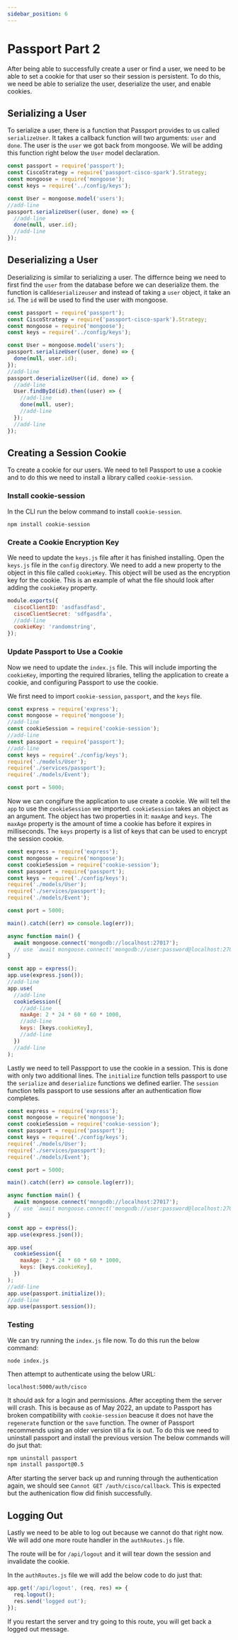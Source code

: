```yaml
---
sidebar_position: 6
---
```


# Passport Part 2

After being able to successfully create a user or find a user, we need to be able to set a cookie for that user so their session is persistent. To do this, we need be able to serialize the user, deserialize the user, and enable cookies.

## Serializing a User

To serialize a user, there is a function that Passport provides to us called `serializeUser`. It takes a callback function will two arguments: `user` and `done`. The user is the `user` we got back from mongoose. We will be adding this function right below the `User` model declaration.

```javascript title=services/passport.js showLineNumbers
const passport = require('passport');
const CiscoStrategy = require('passport-cisco-spark').Strategy;
const mongoose = require('mongoose');
const keys = require('../config/keys');

const User = mongoose.model('users');
//add-line
passport.serializeUser((user, done) => {
  //add-line
  done(null, user.id);
  //add-line
});
```

## Deserializing a User

Deserializing is similar to serializing a user. The differnce being we need to first find the `user` from the database before we can deserialize them. the function is call`deserializeuser` and instead of taking a `user` object, it take an `id`. The `id` will be used to find the user with mongoose.

```javascript title=services/passport.js showLineNumbers
const passport = require('passport');
const CiscoStrategy = require('passport-cisco-spark').Strategy;
const mongoose = require('mongoose');
const keys = require('../config/keys');

const User = mongoose.model('users');
passport.serializeUser((user, done) => {
  done(null, user.id);
});
//add-line
passport.deserializeUser((id, done) => {
  //add-line
  User.findById(id).then((user) => {
    //add-line
    done(null, user);
    //add-line
  });
  //add-line
});
```

## Creating a Session Cookie

To create a cookie for our users. We need to tell Passport to use a cookie and to do this we need to install a library called `cookie-session`.

### Install cookie-session

In the CLI run the below command to install `cookie-session`.

`npm install cookie-session`

### Create a Cookie Encryption Key

We need to update the `keys.js` file after it has finished installing. Open the `keys.js` file in the `config` directory. We need to add a new property to the object in this file called `cookieKey`. This object will be used as the encryption key for the cookie. This is an example of what the file should look after adding the `cookieKey` property.

```javascript title=config/keys.js showLineNumbers
module.exports({
  ciscoClientID: 'asdfasdfasd',
  ciscoClientSecret: 'sdfgasdfa',
  //add-line
  cookieKey: 'randomstring',
});
```

### Update Passport to Use a Cookie

Now we need to update the `index.js` file. This will include importing the `cookieKey`, importing the required libraries, telling the application to create a cookie, and configuring Passport to use the cookie.

We first need to import `cookie-session`, `passport`, and the `keys` file.

```javascript title=index.js showLineNumbers
const express = require('express');
const mongoose = require('mongoose');
//add-line
const cookieSession = require('cookie-session');
//add-line
const passport = require('passport');
//add-line
const keys = require('./config/keys');
require('./models/User');
require('./services/passport');
require('./models/Event');

const port = 5000;
```

Now we can congifure the application to use create a cookie. We will tell the `app` to use the `cookieSession` we imported. `cookieSession` takes an object as an argument. The object has two properties in it: `maxAge` and `keys`. The `maxAge` property is the amount of time a cookie has before it expires in milliseconds. The `keys` property is a list of keys that can be used to encrypt the session cookie.

```javascript title=index.js showLineNumbers
const express = require('express');
const mongoose = require('mongoose');
const cookieSession = require('cookie-session');
const passport = require('passport');
const keys = require('./config/keys');
require('./models/User');
require('./services/passport');
require('./models/Event');

const port = 5000;

main().catch((err) => console.log(err));

async function main() {
  await mongoose.connect('mongodb://localhost:27017');
  // use `await mongoose.connect('mongodb://user:password@localhost:27017/test');` if your database has auth enabled
}

const app = express();
app.use(express.json());
//add-line
app.use(
  //add-line
  cookieSession({
    //add-line
    maxAge: 2 * 24 * 60 * 60 * 1000,
    //add-line
    keys: [keys.cookieKey],
    //add-line
  })
  //add-line
);
```

Lastly we need to tell Passpport to use the cookie in a session. This is done with only two additional lines. The `initialize` function tells passport to use the `serialize` and `deserialize` functions we defined earlier. The `session` function tells passport to use sessions after an authentication flow completes.

```javascript title=index.js showLineNumbers
const express = require('express');
const mongoose = require('mongoose');
const cookieSession = require('cookie-session');
const passport = require('passport');
const keys = require('./config/keys');
require('./models/User');
require('./services/passport');
require('./models/Event');

const port = 5000;

main().catch((err) => console.log(err));

async function main() {
  await mongoose.connect('mongodb://localhost:27017');
  // use `await mongoose.connect('mongodb://user:password@localhost:27017/test');` if your database has auth enabled
}

const app = express();
app.use(express.json());

app.use(
  cookieSession({
    maxAge: 2 * 24 * 60 * 60 * 1000,
    keys: [keys.cookieKey],
  })
);
//add-line
app.use(passport.initialize());
//add-line
app.use(passport.session());
```

### Testing

We can try running the `index.js` file now. To do this run the below command:

`node index.js`

Then attempt to authenticate using the below URL:

`localhost:5000/auth/cisco`

It should ask for a login and permissions. After accepting them the server will crash. This is because as of May 2022, an update to Passport has broken compatibility with `cookie-session` beacuse it does not have the `regenerate` function or the `save` function. The owner of Passport recommends using an older version till a fix is out. To do this we need to uninstall passport and install the previous version The below commands will do jsut that:

```bash
npm uninstall passport
npm install passport@0.5
```

After starting the server back up and running through the authentication again, we should see `Cannot GET /auth/cisco/callback`. This is expected but the authenication flow did finish successfully.

## Logging Out

Lastly we need to be able to log out because we cannot do that right now. We will add one more route handler in the `authRoutes.js` file.

The route will be for `/api/logout` and it will tear down the session and invalidate the cookie.

In the `authRoutes.js` file we will add the below code to do just that:

```javascript title=routes/authRoutes.js showLineNumbers
app.get('/api/logout', (req, res) => {
  req.logout();
  res.send('logged out');
});
```

If you restart the server and try going to this route, you will get back a logged out message.
